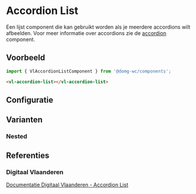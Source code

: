 
# Accordion List

<CustomDocMetaData id="components-accordion-list" />

Een lijst component die kan gebruikt worden als je meerdere accordions wilt afbeelden.
Voor meer informatie over accordions zie de [accordion](/docs/components-accordion--documentatie) component.


## Voorbeeld

```js
import { VlAccordionListComponent } from '@domg-wc/components';
```

```html
<vl-accordion-list></vl-accordion-list>
```

<Canvas of={VlAccordionListStories.AccordionListDefault} />


## Configuratie

<ArgTypes of={VlAccordionListStories.AccordionListDefault} />


## Varianten

### Nested

<Canvas of={VlAccordionListStories.AccordionListNested} />


## Referenties

### Digitaal Vlaanderen

[Documentatie Digitaal Vlaanderen - Accordion List](https://overheid.vlaanderen.be/webuniversum/v3/documentation/js-components/vl-ui-accordion)
